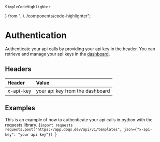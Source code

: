     SimpleCodeHighlighter
} from "../../components/code-highlighter";

# Authentication

Authenticate your api calls by providing your api key in the header. You can retrieve and manage your api keys in the [dashboard](https://app.doqs.dev/organization).

## Headers

| Header    | Value                           |
|:----------|:--------------------------------|
| x-api-key | your api key from the dashboard |


## Examples
This is an example of how to authenticate your api calls in python with the requests library.
<SimpleCodeHighlighter language="python">
{`import requests
requests.post("https://app.doqs.dev/api/v1/templates", json={"x-api-key": "your api key"})
`}
</SimpleCodeHighlighter>
